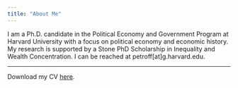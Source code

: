 ```yaml
---
title: "About Me"
---
```


I am a Ph.D. candidate in the Political Economy and Government Program at Harvard University with a  focus on political economy and economic history. My research is supported by a Stone PhD Scholarship in Inequality and Wealth Concentration. I can be reached at petroff[at]g.harvard.edu.

----

Download my CV [here](petroff_cv_20206.pdf). 
